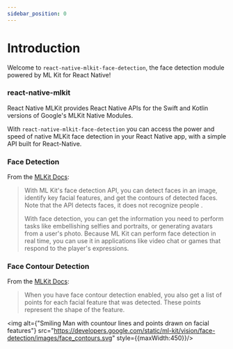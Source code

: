 ```yaml
---
sidebar_position: 0
---
```


# Introduction

Welcome to `react-native-mlkit-face-detection`, the face detection module powered by ML Kit for React Native!

### react-native-mlkit

React Native MLKit provides React Native APIs for the Swift and Kotlin versions of Google's MLKit Native Modules.

With `react-native-mlkit-face-detection` you can access the power and speed of native MLKit face detection in your React Native app, with a simple API built for React-Native.

### Face Detection

From the [MLKit Docs](https://developers.google.com/ml-kit/vision/face-detection):

> With ML Kit's face detection API, you can detect faces in an image, identify key facial features, and get the contours
of detected faces. Note that the API detects faces, it does not recognize people .
>
> With face detection, you can get the information you need to perform tasks like embellishing selfies and portraits, or
generating avatars from a user's photo. Because ML Kit can perform face detection in real time, you can use it in
applications like video chat or games that respond to the player's expressions.


### Face Contour Detection

From the [MLKit Docs](https://developers.google.com/ml-kit/vision/face-detection#example_2_face_contour_detection):
> When you have face contour detection enabled, you also get a list of points for each facial feature that was detected.
These points represent the shape of the feature.

<img alt={"Smiling Man with countour lines and points drawn on facial features"} src="https://developers.google.com/static/ml-kit/vision/face-detection/images/face_contours.svg" style={{maxWidth:450}}/>

